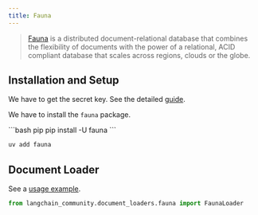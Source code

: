 ```yaml
---
title: Fauna
---
```


>[Fauna](https://fauna.com/) is a distributed document-relational database
> that combines the flexibility of documents with the power of a relational,
> ACID compliant database that scales across regions, clouds or the globe.


## Installation and Setup

We have to get the secret key.
See the detailed [guide](https://docs.fauna.com/fauna/current/learn/security_model/).

We have to install the `fauna` package.

<CodeGroup>
```bash pip
pip install -U fauna
```

```bash uv
uv add fauna
```
</CodeGroup>

## Document Loader

See a [usage example](/oss/integrations/document_loaders/fauna).

```python
from langchain_community.document_loaders.fauna import FaunaLoader
```
